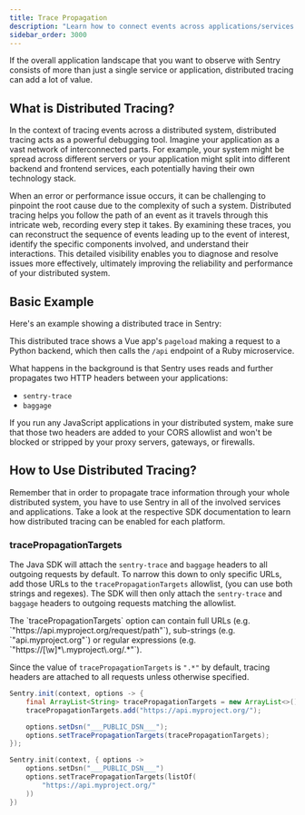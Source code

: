 ```yaml
---
title: Trace Propagation
description: "Learn how to connect events across applications/services."
sidebar_order: 3000
---
```


If the overall application landscape that you want to observe with Sentry consists of more than just a single service or application, distributed tracing can add a lot of value.

## What is Distributed Tracing?

In the context of tracing events across a distributed system, distributed tracing acts as a powerful debugging tool. Imagine your application as a vast network of interconnected parts. For example, your system might be spread across different servers or your application might split into different backend and frontend services, each potentially having their own technology stack.

When an error or performance issue occurs, it can be challenging to pinpoint the root cause due to the complexity of such a system. Distributed tracing helps you follow the path of an event as it travels through this intricate web, recording every step it takes. By examining these traces, you can reconstruct the sequence of events leading up to the event of interest, identify the specific components involved, and understand their interactions. This detailed visibility enables you to diagnose and resolve issues more effectively, ultimately improving the reliability and performance of your distributed system.

## Basic Example

Here's an example showing a distributed trace in Sentry:

<Include name="common-imgs/distributed-trace-in-sentry" />

This distributed trace shows a Vue app's `pageload` making a request to a Python backend, which then calls the `/api` endpoint of a Ruby microservice.

What happens in the background is that Sentry uses reads and further propagates two HTTP headers between your applications:

- `sentry-trace`
- `baggage`

If you run any JavaScript applications in your distributed system, make sure that those two headers are added to your CORS allowlist and won't be blocked or stripped by your proxy servers, gateways, or firewalls.

## How to Use Distributed Tracing?

<PlatformContent includePath="distributed-tracing/how-to-use/" />

Remember that in order to propagate trace information through your whole distributed system, you have to use Sentry in all of the involved services and applications. Take a look at the respective SDK documentation to learn how distributed tracing can be enabled for each platform.

### tracePropagationTargets

The Java SDK will attach the `sentry-trace` and `baggage` headers to all outgoing requests by default. To narrow
this down to only specific URLs, add those URLs to the `tracePropagationTargets` allowlist, (you can use both
strings and regexes). The SDK will then only attach the `sentry-trace` and `baggage` headers to outgoing requests matching the allowlist.

<Alert>
The `tracePropagationTargets` option can contain full URLs (e.g. `"https://api.myproject.org/request/path"`), sub-strings (e.g. `"api.myproject.org"`) or regular expressions (e.g. `"https://[\w]*\.myproject\.org/.*"`).
</Alert>

Since the value of `tracePropagationTargets` is `".*"` by default, tracing headers are attached to all requests unless otherwise specified.

```java {tabTitle:Java}
Sentry.init(context, options -> {
    final ArrayList<String> tracePropagationTargets = new ArrayList<>();
    tracePropagationTargets.add("https://api.myproject.org/");

    options.setDsn("___PUBLIC_DSN___");
    options.setTracePropagationTargets(tracePropagationTargets);
});
```

```kotlin {tabTitle:Kotlin}
Sentry.init(context, { options ->
    options.setDsn("___PUBLIC_DSN___")
    options.setTracePropagationTargets(listOf(
        "https://api.myproject.org/"
    ))
})
```